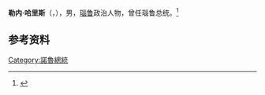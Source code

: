 '''勒内·哈里斯'''（{{lang-en|René Harris}}，{{bd|1947年|11月11日|2008年|7月5日|}}），男，[[瑙鲁|瑙鲁]]政治人物，曾任瑙鲁总统。<ref>{{Cite book|title=瑙鲁|author=赵少峰编著|publisher=社会科学文献出版社|year=2017|isbn=9787520112840|location=北京|pages=49}}</ref>

== 参考资料 ==
{{reflist}}

{{瑙鲁小作品}}

{{Authority control}}
{{DEFAULTSORT:Harris, René}}
[[Category:諾魯總統|Category:諾魯總統]]